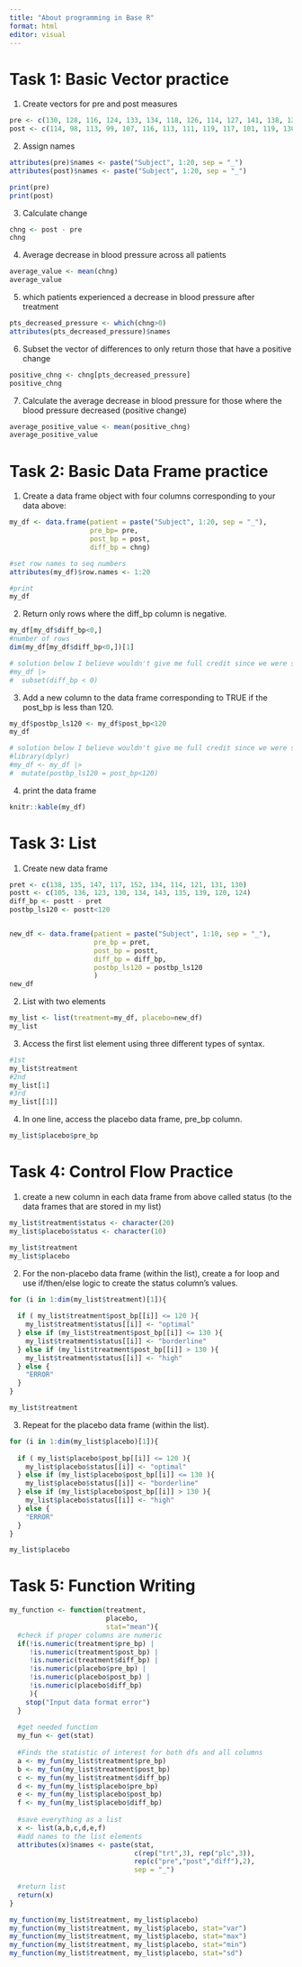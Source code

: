 ```yaml
---
title: "About programming in Base R"
format: html
editor: visual
---
```


# Task 1: Basic Vector practice

1. Create vectors for pre and post measures

```r
pre <- c(130, 128, 116, 124, 133, 134, 118, 126, 114, 127, 141, 138, 128, 140, 137, 131, 120, 128, 139, 135)
post <- c(114, 98, 113, 99, 107, 116, 113, 111, 119, 117, 101, 119, 130, 122, 106, 106, 124, 102, 117, 113)

```

2. Assign names

```r
attributes(pre)$names <- paste("Subject", 1:20, sep = "_")
attributes(post)$names <- paste("Subject", 1:20, sep = "_")

print(pre)
print(post)
```

3. Calculate change

```r
chng <- post - pre
chng
```

4. Average decrease in blood pressure across all patients

```r
average_value <- mean(chng)
average_value
```

5. which patients experienced a decrease in blood pressure after treatment

```r
pts_decreased_pressure <- which(chng>0)
attributes(pts_decreased_pressure)$names
```

6. Subset the vector of differences to only return those that have a positive change

```r
positive_chng <- chng[pts_decreased_pressure]
positive_chng
```
7. Calculate the average decrease in blood pressure for those where the blood pressure decreased (positive
change)

```r
average_positive_value <- mean(positive_chng)
average_positive_value
```


# Task 2: Basic Data Frame practice

1. Create a data frame object with four columns corresponding to your data above:

```r

my_df <- data.frame(patient = paste("Subject", 1:20, sep = "_"),
                    pre_bp= pre,
                    post_bp = post,
                    diff_bp = chng)

#set row names to seq numbers
attributes(my_df)$row.names <- 1:20

#print 
my_df

```

2. Return only rows where the diff_bp column is negative.

```r
my_df[my_df$diff_bp<0,]
#number of rows
dim(my_df[my_df$diff_bp<0,])[1]

# solution below I believe wouldn't give me full credit since we were supposed to use BaseR
#my_df |> 
#  subset(diff_bp < 0)
```

3. Add a new column to the data frame corresponding to TRUE if the post_bp is less than 120.

```r
my_df$postbp_ls120 <- my_df$post_bp<120
my_df

# solution below I believe wouldn't give me full credit since we were supposed to use BaseR
#library(dplyr)
#my_df <- my_df |>
#  mutate(postbp_ls120 = post_bp<120)

```

4. print the data frame

```r
knitr::kable(my_df)
```

# Task 3: List 

1. Create new data frame

```r
pret <- c(138, 135, 147, 117, 152, 134, 114, 121, 131, 130)
postt <- c(105, 136, 123, 130, 134, 143, 135, 139, 120, 124)
diff_bp <- postt - pret
postbp_ls120 <- postt<120


new_df <- data.frame(patient = paste("Subject", 1:10, sep = "_"),
                     pre_bp = pret,
                     post_bp = postt,
                     diff_bp = diff_bp,
                     postbp_ls120 = postbp_ls120
                     )
new_df
```

2. List with two elements

```r
my_list <- list(treatment=my_df, placebo=new_df)
my_list
```

3. Access the first list element using three different types of syntax.

```r
#1st
my_list$treatment
#2nd
my_list[1]
#3rd
my_list[[1]]
```

4. In one line, access the placebo data frame, pre_bp column.

```r
my_list$placebo$pre_bp
```

# Task 4: Control Flow Practice

1. create a new column in each data frame from above called status (to the data frames that are stored in my list)

```r
my_list$treatment$status <- character(20)
my_list$placebo$status <- character(10)

my_list$treatment
my_list$placebo

```

2. For the non-placebo data frame (within the list), create a for loop and use if/then/else logic to create the status column’s values.

```r
for (i in 1:dim(my_list$treatment)[1]){
  
  if ( my_list$treatment$post_bp[[i]] <= 120 ){
    my_list$treatment$status[[i]] <- "optimal"
  } else if (my_list$treatment$post_bp[[i]] <= 130 ){
    my_list$treatment$status[[i]] <- "borderline"
  } else if (my_list$treatment$post_bp[[i]] > 130 ){
    my_list$treatment$status[[i]] <- "high"
  } else {
    "ERROR"
  }
}

my_list$treatment

```


3. Repeat for the placebo data frame (within the list).

```r

for (i in 1:dim(my_list$placebo)[1]){
  
  if ( my_list$placebo$post_bp[[i]] <= 120 ){
    my_list$placebo$status[[i]] <- "optimal"
  } else if (my_list$placebo$post_bp[[i]] <= 130 ){
    my_list$placebo$status[[i]] <- "borderline"
  } else if (my_list$placebo$post_bp[[i]] > 130 ){
    my_list$placebo$status[[i]] <- "high"
  } else {
    "ERROR"
  }
}

my_list$placebo

```

# Task 5: Function Writing

```r
my_function <- function(treatment, 
                        placebo, 
                        stat="mean"){
  #check if proper columns are numeric
  if(!is.numeric(treatment$pre_bp) | 
     !is.numeric(treatment$post_bp) |
     !is.numeric(treatment$diff_bp) |
     !is.numeric(placebo$pre_bp) |
     !is.numeric(placebo$post_bp) |
     !is.numeric(placebo$diff_bp)
     ){
    stop("Input data format error")
  } 
  
  #get needed function
  my_fun <- get(stat)
  
  #Finds the statistic of interest for both dfs and all columns
  a <- my_fun(my_list$treatment$pre_bp)
  b <- my_fun(my_list$treatment$post_bp)
  c <- my_fun(my_list$treatment$diff_bp)
  d <- my_fun(my_list$placebo$pre_bp)
  e <- my_fun(my_list$placebo$post_bp)
  f <- my_fun(my_list$placebo$diff_bp)
  
  #save everything as a list
  x <- list(a,b,c,d,e,f)
  #add names to the list elements
  attributes(x)$names <- paste(stat, 
                               c(rep("trt",3), rep("plc",3)),
                               rep(c("pre","post","diff"),2), 
                               sep = "_")
  
  #return list
  return(x)
}

my_function(my_list$treatment, my_list$placebo)
my_function(my_list$treatment, my_list$placebo, stat="var")
my_function(my_list$treatment, my_list$placebo, stat="max")
my_function(my_list$treatment, my_list$placebo, stat="min")
my_function(my_list$treatment, my_list$placebo, stat="sd")

```

